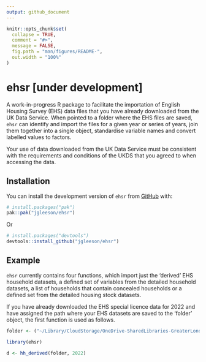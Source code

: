 ```yaml
---
output: github_document
---
```


<!-- README.md is generated from README.Rmd. Please edit that file -->

```r
knitr::opts_chunk$set(
  collapse = TRUE,
  comment = "#>",
  message = FALSE,
  fig.path = "man/figures/README-",
  out.width = "100%"
)
```

# ehsr [under development]

<!-- badges: start -->
<!-- badges: end -->

A work-in-progress R package to facilitate the importation of English Housing Survey (EHS) data files that you have already downloaded from the UK Data Service. When pointed to a folder where the EHS files are saved, `ehsr` can identify and import the files for a given year or series of years, join them together into a single object, standardise variable names and convert labelled values to factors.

Your use of data downloaded from the UK Data Service must  be consistent with the requirements and conditions of the UKDS that you agreed to when accessing the data.

## Installation

You can install the development version of `ehsr` from [GitHub](https://github.com/) with:

``` r
# install.packages("pak")
pak::pak("jgleeson/ehsr")
```

Or

```r
# install.packages("devtools")
devtools::install_github("jgleeson/ehsr")
```

## Example

`ehsr` currently contains four functions, which import just the 'derived' EHS household datasets, a defined set of variables from the detailed household datasets, a list of households that contain concealed households or a defined set from the detailed housing stock datasets. 

If you have already downloaded the EHS special licence data for 2022 and have assigned the path where your EHS datasets are saved to the 'folder' object, the first function is used as follows.

```r
folder <- ("~/Library/CloudStorage/OneDrive-SharedLibraries-GreaterLondonAuthority/HL_HOU_Policy - Documents/Analysis team/Survey data/EHS/")
```
```r
library(ehsr)

d <- hh_derived(folder, 2022)
```
